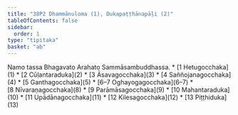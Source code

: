 ```yaml
---
title: "38P2 Dhammānuloma (1), Dukapaṭṭhānapāḷi (2)"
tableOfContents: false
sidebar:
  order: 1
type: "tipitaka"
basket: "ab"
---
```


<Paragraph number="1" type="center">
Namo tassa Bhagavato Arahato Sammāsambuddhassa.

</Paragraph>

<TableOfContents>
* [1 Hetugocchaka](1)
* [2 Cūḷantaraduka](2)
* [3 Āsavagocchaka](3)
* [4 Saññojanagocchaka](4)
* [5 Ganthagocchaka](5)
* [6–7 Oghayogagocchaka](6–7)
* [8 Nīvaraṇagocchaka](8)
* [9 Parāmāsagocchaka](9)
* [10 Mahantaraduka](10)
* [11 Upādānagocchaka](11)
* [12 Kilesagocchaka](12)
* [13 Piṭṭhiduka](13)
</TableOfContents>
